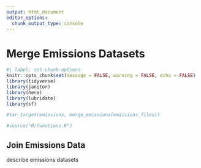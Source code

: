 ```yaml
---
output: html_document
editor_options: 
  chunk_output_type: console
---
```


# Merge Emissions Datasets {#sec-methods}

```r
#| label: set-chunk-options
knitr::opts_chunk$set(message = FALSE, warning = FALSE, echo = FALSE)
library(tidyverse)
library(janitor)
library(here)
library(lubridate)
library(sf)

#tar_target(emissions, merge_emissions(emissions_files))

#source("R/functions.R")
```

## Join Emissions Data

describe emissions datasets









